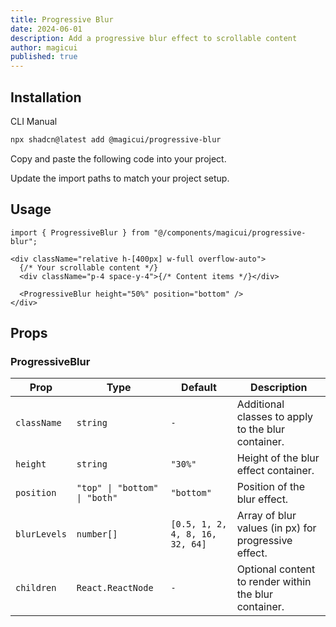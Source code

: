 ```yaml
---
title: Progressive Blur
date: 2024-06-01
description: Add a progressive blur effect to scrollable content
author: magicui
published: true
---
```


<ComponentPreview name="progressive-blur-demo" />

## Installation

<Tabs defaultValue="cli">

<TabsList>
  <TabsTrigger value="cli">CLI</TabsTrigger>
  <TabsTrigger value="manual">Manual</TabsTrigger>
</TabsList>
<TabsContent value="cli">

```bash
npx shadcn@latest add @magicui/progressive-blur
```

</TabsContent>

<TabsContent value="manual">

<Steps>

<Step>Copy and paste the following code into your project.</Step>

<ComponentSource name="progressive-blur" />

<Step>Update the import paths to match your project setup.</Step>

</Steps>

</TabsContent>

</Tabs>

## Usage

```tsx
import { ProgressiveBlur } from "@/components/magicui/progressive-blur";
```

```tsx
<div className="relative h-[400px] w-full overflow-auto">
  {/* Your scrollable content */}
  <div className="p-4 space-y-4">{/* Content items */}</div>

  <ProgressiveBlur height="50%" position="bottom" />
</div>
```

## Props

### ProgressiveBlur

| Prop         | Type                          | Default                         | Description                                           |
| ------------ | ----------------------------- | ------------------------------- | ----------------------------------------------------- |
| `className`  | `string`                      | `-`                             | Additional classes to apply to the blur container.    |
| `height`     | `string`                      | `"30%"`                         | Height of the blur effect container.                  |
| `position`   | `"top" \| "bottom" \| "both"` | `"bottom"`                      | Position of the blur effect.                          |
| `blurLevels` | `number[]`                    | `[0.5, 1, 2, 4, 8, 16, 32, 64]` | Array of blur values (in px) for progressive effect.  |
| `children`   | `React.ReactNode`             | `-`                             | Optional content to render within the blur container. |
